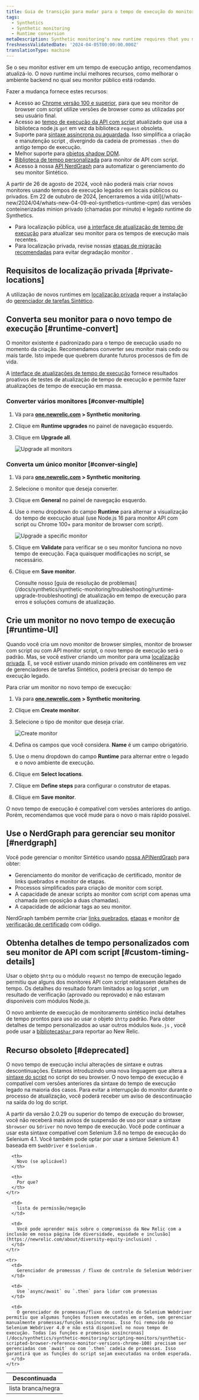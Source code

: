 ```yaml
---
title: Guia de transição para mudar para o tempo de execução do monitor Sintético mais recente
tags:
  - Synthetics
  - Synthetic monitoring
  - Runtime conversion
metaDescription: Synthetic monitoring's new runtime requires that you make some changes to your already existing monitors.
freshnessValidatedDate: '2024-04-05T00:00:00.000Z'
translationType: machine
---
```


Se o seu monitor estiver em um tempo de execução antigo, recomendamos atualizá-lo. O novo runtime inclui melhores recursos, como melhorar o ambiente backend no qual seu monitor público está rodando.

Fazer a mudança fornece estes recursos:

* Acesso ao [Chrome versão 100 e superior](/docs/synthetics/synthetic-monitoring/scripting-monitors/synthetic-scripted-browser-reference-monitor-versions-chrome-100), para que seu monitor de browser com script utilize versões de browser como as utilizadas por seu usuário final.
* Acesso ao [tempo de execução da API com script](/docs/synthetics/synthetic-monitoring/using-monitors/manage-monitor-runtimes/#apidependencies) atualizado que usa a biblioteca node.js `got` em vez da biblioteca `request` obsoleta.
* Suporte para [sintaxe assíncrona ou aguardada](/docs/synthetics/synthetic-monitoring/using-monitors/manage-monitor-runtimes/#browserdependencies). Isso simplifica a criação e manutenção script , divergindo da cadeia de promessas `.then` do antigo tempo de execução.
* Melhor suporte para [objetos shadow DOM](/docs/synthetics/synthetic-monitoring/scripting-monitors/synthetic-scripted-browser-reference-monitor-versions-chrome-100/#shadow).
* [Biblioteca de tempo personalizada](/docs/synthetics/synthetic-monitoring/scripting-monitors/custom-timing-details) para monitor de API com script.
* Acesso à nossa [API NerdGraph](/docs/apis/nerdgraph/examples/nerdgraph-synthetics-tutorial) para automatizar o gerenciamento do seu monitor Sintético.

<Callout variant="important">
  A partir de 26 de agosto de 2024, você não poderá mais criar novos monitores usando tempos de execução legados em locais públicos ou privados. Em 22 de outubro de 2024, [encerraremos a vida útil](/whats-new/2024/04/whats-new-04-09-eol-synthetics-runtime-cpm) das versões conteinerizadas minion privado (chamadas por minuto) e legado runtime do Synthetics.

  * Para localização pública, use [a interface de atualização de tempo de execução](/docs/synthetics/synthetic-monitoring/using-monitors/runtime-upgrade-ui/) para atualizar seu monitor para os tempos de execução mais recentes.
  * Para localização privada, revise nossas [etapas de migração recomendadas](/docs/synthetics/synthetic-monitoring/private-locations/job-manager-transition-guide/#monitorMigration) para evitar degradação monitor .
</Callout>

## Requisitos de localização privada [#private-locations]

A utilização de novos runtimes em [localização privada](/docs/synthetics/synthetic-monitoring/private-locations/private-locations-overview-monitor-internal-sites-add-new-locations) requer a instalação do [gerenciador de tarefas Sintético](/docs/synthetics/synthetic-monitoring/private-locations/install-job-manager).

## Converta seu monitor para o novo tempo de execução [#runtime-convert]

O monitor existente é padronizado para o tempo de execução usado no momento da criação. Recomendamos converter seu monitor mais cedo ou mais tarde. Isto impede que quebrem durante futuros processos de fim de vida.

A [interface de atualizações de tempo de execução](/docs/synthetics/synthetic-monitoring/using-monitors/runtime-upgrade-ui) fornece resultados proativos de testes de atualização de tempo de execução e permite fazer atualizações de tempo de execução em massa.

### Converter vários monitores [#conver-multiple]

1. Vá para <DNT>**[one.newrelic.com](https://one.newrelic.com/all-capabilities) &gt; Synthetic monitoring**</DNT>.

2. Clique em <DNT>**Runtime upgrades**</DNT> no painel de navegação esquerdo.

3. Clique em <DNT>**Upgrade all**</DNT>.

   <img title="Upgrade all monitors" alt="Upgrade all monitors" src="/images/synthetic_screenshot-full_upgrade-all-monitors.webp" />

### Converta um único monitor [#conver-single]

1. Vá para <DNT>**[one.newrelic.com](https://one.newrelic.com/all-capabilities) &gt; Synthetic monitoring**</DNT>.

2. Selecione o monitor que deseja converter.

3. Clique em <DNT>**General**</DNT> no painel de navegação esquerdo.

4. Use o menu dropdown do campo <DNT>**Runtime**</DNT> para alternar a visualização do tempo de execução atual (use Node.js 16 para monitor API com script ou Chrome 100+ para monitor de browser com script).

   <img title="Upgrade a specific monitor" alt="Upgrade a specific monitor" src="/images/synthetic_screenshot-full_upgrade-one-monitor.webp" />

5. Clique em <DNT>**Validate**</DNT> para verificar se o seu monitor funciona no novo tempo de execução. Faça quaisquer modificações no script, se necessário.

6. Clique em <DNT>**Save monitor**</DNT>.

   <Callout variant="tip">
     Consulte nosso [guia de resolução de problemas](/docs/synthetics/synthetic-monitoring/troubleshooting/runtime-upgrade-troubleshooting) de atualização em tempo de execução para erros e soluções comuns de atualização.
   </Callout>

## Crie um monitor no novo tempo de execução [#runtime-UI]

Quando você cria um novo monitor de browser simples, monitor de browser com script ou com API monitor script, o novo tempo de execução será o padrão. Mas, se você estiver criando um monitor para uma [localização privada](/docs/synthetics/synthetic-monitoring/private-locations/monitor-private-locations). E, se você estiver usando minion privado em contêineres em vez de gerenciadores de tarefas Sintético, poderá precisar do tempo de execução legado.

Para criar um monitor no novo tempo de execução:

1. Vá para <DNT>**[one.newrelic.com](https://one.newrelic.com/all-capabilities) &gt; Synthetic monitoring**</DNT>.

2. Clique em <DNT>**Create monitor**</DNT>.

3. Selecione o tipo de monitor que deseja criar.

   <img title="Create monitor" alt="Create monitor" src="/images/synthetic_screenshot-crop_create-monitor.webp" />

4. Defina os campos que você considera. <DNT>**Name**</DNT> é um campo obrigatório.

5. Use o menu dropdown do campo <DNT>**Runtime**</DNT> para alternar entre o legado e o novo ambiente de execução.

6. Clique em <DNT>**Select locations**</DNT>.

7. Clique em <DNT>**Define steps**</DNT> para configurar o construtor de etapas.

8. Clique em <DNT>**Save monitor**</DNT>.

O novo tempo de execução é compatível com versões anteriores do antigo. Porém, recomendamos que você mude para o novo o mais rápido possível.

## Use o NerdGraph para gerenciar seu monitor [#nerdgraph]

Você pode gerenciar o monitor Sintético usando [nossa APINerdGraph](/docs/apis/nerdgraph/examples/nerdgraph-synthetics-tutorial) para obter:

* Gerenciamento do monitor de verificação de certificado, monitor de links quebrados e monitor de etapas.
* Processos simplificados para criação de monitor com script.
* A capacidade de anexar scripts ao monitor com script com apenas uma chamada (em oposição a duas chamadas).
* A capacidade de adicionar tags ao seu monitor.

NerdGraph também permite criar [links quebrados](/docs/apis/nerdgraph/examples/nerdgraph-synthetics-tutorial/#create-broken-links), [etapas](/docs/apis/nerdgraph/examples/nerdgraph-synthetics-tutorial/#create-step) e monitor [de verificação de certificado](/docs/apis/nerdgraph/examples/nerdgraph-synthetics-tutorial/#create-certificate-check) com código.

## Obtenha detalhes de tempo personalizados com seu monitor de API com script [#custom-timing-details]

Usar o objeto `$http` ou o módulo `request` no tempo de execução legado permitiu que alguns dos monitores API com script relatassem detalhes de tempo. Os detalhes do resultado foram limitados ao log script , um resultado de verificação (aprovado ou reprovado) e não estavam disponíveis com módulos Node.js.

O novo ambiente de execução de monitoramento sintético inclui detalhes de tempo prontos para uso ao usar o objeto `$http` padrão. Para obter detalhes de tempo personalizados ao usar outros módulos `Node.js` , você pode usar a [biblioteca`$har` ](/docs/synthetics/synthetic-monitoring/scripting-monitors/custom-timing-details)para reportar ao New Relic.

## Recurso obsoleto [#deprecated]

O novo tempo de execução inclui alterações de sintaxe e outras descontinuações. Estamos introduzindo uma nova linguagem que altera a [sintaxe do script](/docs/synthetics/synthetic-monitoring/scripting-monitors/synthetic-scripted-browser-reference-monitor-versions-chrome-100) no script do seu browser. O novo tempo de execução é compatível com versões anteriores da sintaxe do tempo de execução legado na maioria dos casos. Para evitar a interrupção do monitor durante o processo de atualização, você poderá receber um aviso de descontinuação na saída do log do script.

A partir da versão 2.0.29 ou superior do tempo de execução do browser, você não receberá mais avisos de suspensão de uso por usar a sintaxe `$browser` ou `$driver` no novo tempo de execução. Você pode continuar a usar esta sintaxe compatível com Selenium 3.6 no tempo de execução do Selenium 4.1. Você também pode optar por usar a sintaxe Selenium 4.1 baseada em `$webDriver` e `$selenium` .

<table>
  <thead>
    <tr>
      <th style={{ width: "100px" }}>
        Descontinuada
      </th>

      <th>
        Novo (se aplicável)
      </th>

      <th>
        Por que?
      </th>
    </tr>
  </thead>

  <tbody>
    <tr>
      <td>
        lista branca/negra
      </td>

      <td>
        lista de permissão/negação
      </td>

      <td>
        Você pode aprender mais sobre o compromisso da New Relic com a inclusão em nossa página [de diversidade, equidade e inclusão](https://newrelic.com/about/diversity-equity-inclusion) .
      </td>
    </tr>

    <tr>
      <td>
        Gerenciador de promessas / fluxo de controle do Selenium Webdriver
      </td>

      <td>
        Use `async/await` ou `.then` para lidar com promessas
      </td>

      <td>
        O gerenciador de promessas/fluxo de controle do Selenium Webdriver permitiu que algumas funções fossem executadas em ordem, sem gerenciar manualmente promessas/funções assíncronas. Isso foi removido no Selenium Webdriver 4.0 e não está disponível no novo tempo de execução. Todas [as funções e promessas assíncronas](/docs/synthetics/synthetic-monitoring/scripting-monitors/synthetic-scripted-browser-reference-monitor-versions-chrome-100) precisam ser gerenciadas com `await` ou com `.then` cadeia de promessas. Isso garantirá que as funções do script sejam executadas na ordem esperada.
      </td>
    </tr>
  </tbody>
</table>